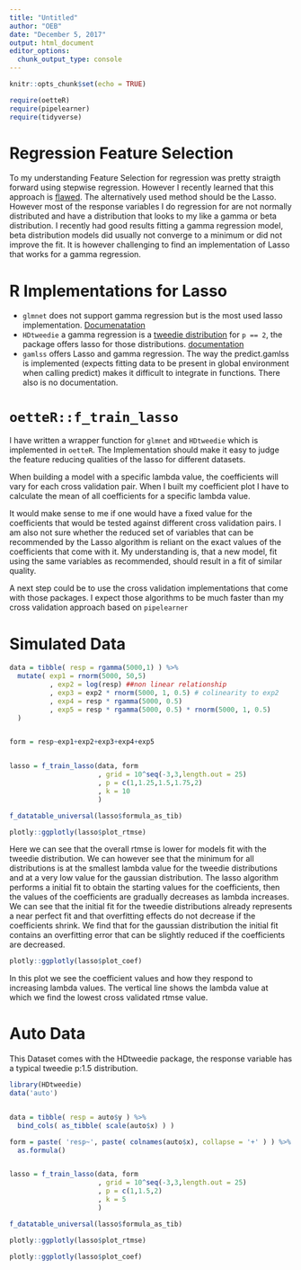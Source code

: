```yaml
---
title: "Untitled"
author: "OEB"
date: "December 5, 2017"
output: html_document
editor_options: 
  chunk_output_type: console
---
```


```r
knitr::opts_chunk$set(echo = TRUE)
```

```r
require(oetteR)
require(pipelearner)
require(tidyverse)

```


# Regression Feature Selection

To my understanding Feature Selection for regression was pretty straigth forward using stepwise regression. However I recently learned that this approach is [flawed](https://en.wikipedia.org/wiki/Stepwise_regression). The alternatively used method should be the Lasso. However most of the response variables I do regression for are not normally distributed and have a distribution that looks to my like a gamma or beta distribution. I recently had good results fitting a gamma regression model, beta distribution models did usually not converge to a minimum or did not improve the fit. It is however challenging to find an implementation of Lasso that works for a gamma regression. 

# R Implementations for Lasso

- `glmnet` does not support gamma regression but is the most used lasso implementation. [Documenatation](http://web.stanford.edu/~hastie/glmnet/glmnet_alpha.html)
- `HDtweedie` a gamma regression is a [tweedie distribution](https://en.wikipedia.org/wiki/Tweedie_distribution) for `p == 2`, the package offers lasso for those distributions. [documentation](https://jasdumas.github.io/tech-short-papers/HDtweedie_lasso_tutorial.html)
- `gamlss` offers Lasso and gamma regression. The way the predict.gamlss is implemented (expects fitting data to be present in global environment when calling predict) makes it difficult to integrate in functions. There also is no documentation.  

# `oetteR::f_train_lasso`

I have written a wrapper function for `glmnet` and `HDtweedie` which is implemented in `oetteR`. The Implementation should make it easy to judge the feature reducing qualities of the lasso for different datasets.

When building a model with a specific lambda value, the coefficients will vary for each cross validation pair. When I built my coefficient plot I have to calculate the mean of all coefficients for a specific lambda value. 

It would make sense to me if one would have a fixed value for the coefficients that would be tested against different cross validation pairs. I am also not sure whether the reduced set of variables that can be recommended by the Lasso algorithm is reliant on the exact values of the coefficients that come with it. My understanding is, that a new model, fit using the same variables as recommended, should result in a fit of similar quality. 

A next step could be to use the cross validation implementations that come with those packages. I expect those algorithms to be much faster than my cross validation approach based on `pipelearner`


# Simulated Data

```r

data = tibble( resp = rgamma(5000,1) ) %>%
  mutate( exp1 = rnorm(5000, 50,5)
          , exp2 = log(resp) ##non linear relationship
          , exp3 = exp2 * rnorm(5000, 1, 0.5) # colinearity to exp2
          , exp4 = resp * rgamma(5000, 0.5)
          , exp5 = resp * rgamma(5000, 0.5) * rnorm(5000, 1, 0.5)
  )


form = resp~exp1+exp2+exp3+exp4+exp5


lasso = f_train_lasso(data, form
                      , grid = 10^seq(-3,3,length.out = 25)
                      , p = c(1,1.25,1.5,1.75,2)
                      , k = 10
                      )

f_datatable_universal(lasso$formula_as_tib)

```

```r
plotly::ggplotly(lasso$plot_rtmse)
```

Here we can see that the overall rtmse is lower for models fit with the tweedie distribution. We can however see that the minimum for all distributions is at the smallest lambda value for the tweedie distributions and at a very low value for the gaussian distribution. The lasso algorithm performs a initial fit to obtain the starting values for the coefficients, then the values of the coefficients are gradually decreases as lambda increases. We can see that the initial fit for the tweedie distributions already represents a near perfect fit and that overfitting effects do not decrease if the coefficients shrink. We find that for the gaussian distribution the initial fit contains an overfitting error that can be slightly reduced if the coefficients are decreased. 

```r
plotly::ggplotly(lasso$plot_coef)
```

In this plot we see the coefficient values and how they respond to increasing lambda values. The vertical line shows the lambda value at which we find the lowest cross validated rtmse value. 

# Auto Data

This Dataset comes with the HDtweedie package, the response variable has a typical tweedie p:1.5 distribution.

```r
library(HDtweedie)
data('auto')


data = tibble( resp = auto$y ) %>%
  bind_cols( as_tibble( scale(auto$x) ) ) 

form = paste( 'resp~', paste( colnames(auto$x), collapse = '+' ) ) %>%
  as.formula()


lasso = f_train_lasso(data, form
                      , grid = 10^seq(-3,3,length.out = 25)
                      , p = c(1,1.5,2)
                      , k = 5
                      )

f_datatable_universal(lasso$formula_as_tib)

```

```r
plotly::ggplotly(lasso$plot_rtmse)
```

```r
plotly::ggplotly(lasso$plot_coef)
```


